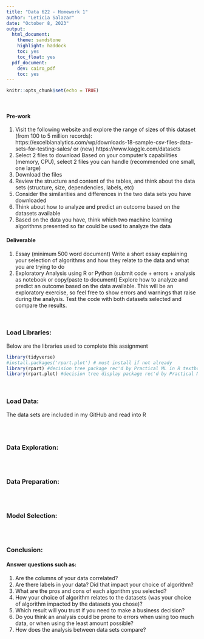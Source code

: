 ```yaml
---
title: "Data 622 - Homework 1"
author: "Leticia Salazar"
date: "October 8, 2023"
output: 
  html_document:
    theme: sandstone
    highlight: haddock
    toc: yes
    toc_float: yes
  pdf_document:
    dev: cairo_pdf
    toc: yes
---
```


```r
knitr::opts_chunk$set(echo = TRUE)
```
$~$

#### Pre-work
1. Visit the following website and explore the range of sizes of this dataset (from 100 to 5 million records):
https://excelbianalytics.com/wp/downloads-18-sample-csv-files-data-sets-for-testing-sales/ or
(new) https://www.kaggle.com/datasets
2. Select 2 files to download
Based on your computer's capabilities (memory, CPU), select 2 files you can handle (recommended one small, one large)
3. Download the files
4. Review the structure and content of the tables, and think about the data sets (structure, size, dependencies, labels, etc)
5. Consider the similarities and differences in the two data sets you have downloaded
6. Think about how to analyze and predict an outcome based on the datasets available
7. Based on the data you have, think which two machine learning algorithms presented so far could be used to analyze the data

#### Deliverable
1. Essay (minimum 500 word document) Write a short essay explaining your selection of algorithms and how they relate to the data and what you are trying to do
2. Exploratory Analysis using R or Python (submit code + errors + analysis as notebook or copy/paste to document)
Explore how to analyze and predict an outcome based on the data available. This will be an exploratory exercise, so feel free to show errors and warnings that raise during the analysis. Test the code with both datasets selected and compare the results.


$~$

### Load Libraries:
Below are the libraries used to complete this assignment
```r
library(tidyverse)
#install.packages('rpart.plot') # must install if not already
library(rpart) #decision tree package rec'd by Practical ML in R textbook
library(rpart.plot) #decision tree display package rec'd by Practical ML in R textbook
```

$~$

### Load Data:
The data sets are included in my GitHub and read into R
```r

```

$~$

### Data Exploration:

```r

```

$~$

### Data Preparation:

```r

```

$~$

### Model Selection:

```r

```

$~$

### Conclusion:

#### Answer questions such as:
1. Are the columns of your data correlated?
2. Are there labels in your data? Did that impact your choice of algorithm?
3. What are the pros and cons of each algorithm you selected?
4. How your choice of algorithm relates to the datasets (was your choice of algorithm impacted by the datasets you chose)?
5. Which result will you trust if you need to make a business decision?
6. Do you think an analysis could be prone to errors when using too much data, or when using the least amount possible?
7. How does the analysis between data sets compare?


































